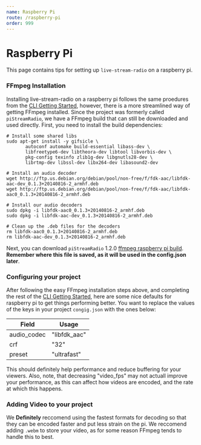 ```yaml
---
name: Raspberry Pi
route: /raspberry-pi
order: 999
---
```


# Raspberry Pi

This page contains tips for setting up `live-stream-radio` on a raspberry pi.

### FFmpeg Installation

Installing live-stream-radio on a raspberry pi follows the same proedures from the [CLI Getting Started](/cli/getting-started), however, there is a more streamlined way of getting FFmpeg installed. Since the project was formerly called `piStreamRadio`, we have a FFmpeg build that can still be downloaded and used directly. First, you need to install the build dependencies:

```
# Install some shared libs
sudo apt-get install -y gifsicle \
       autoconf automake build-essential libass-dev \
       libfreetype6-dev libtheora-dev libtool libvorbis-dev \
       pkg-config texinfo zlib1g-dev libgnutls28-dev \
       librtmp-dev libssl-dev libx264-dev libasound2-dev

# Install an audio decoder
wget http://ftp.us.debian.org/debian/pool/non-free/f/fdk-aac/libfdk-aac-dev_0.1.3+20140816-2_armhf.deb
wget http://ftp.us.debian.org/debian/pool/non-free/f/fdk-aac/libfdk-aac0_0.1.3+20140816-2_armhf.deb

# Install our audio decoders
sudo dpkg -i libfdk-aac0_0.1.3+20140816-2_armhf.deb
sudo dpkg -i libfdk-aac-dev_0.1.3+20140816-2_armhf.deb

# Clean up the .deb files for the decoders
rm libfdk-aac0_0.1.3+20140816-2_armhf.deb
rm libfdk-aac-dev_0.1.3+20140816-2_armhf.deb
```

Next, you can download `piStreamRadio` 1.2.0 [ffmpeg raspberry pi build](https://github.com/torch2424/live-stream-radio/blob/1.2.0/ffmpeg/ffmpeg). **Remember where this file is saved, as it will be used in the config.json later**.

### Configuring your project

After following the easy FFmpeg installation steps above, and completing the rest of the [CLI Getting Started](/cli/getting-started), here are some nice defaults for raspberry pi to get things performing better. You want to replace the values of the keys in your project `congig.json` with the ones below:

| Field | Usage |
| - | - |
| audio_codec | "libfdk_aac" |
| crf | "32" |
| preset | "ultrafast" |

This should definitely help performance and reduce buffering for your viewers. Also, note, that decreasing "video_fps" may not actuall improve your performance, as this can affect how videos are encoded, and the rate at which this happens.

### Adding Video to your project

We **Definitely** reccomend using the fastest formats for decoding so that they can be encoded faster and put less strain on the pi. We reccomend adding `.webm` to store your video, as for some reason FFmpeg tends to handle this to best.


